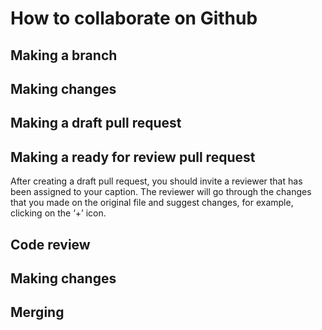 # How to collaborate on Github

## Making a branch

## Making changes

## Making a draft pull request

## Making a ready for review pull request

After creating a draft pull request, you should invite a reviewer that has been assigned to your caption. The reviewer will go through the changes that you made on the original file and suggest changes, for example, clicking on the '+' icon. 

## Code review

## Making changes

## Merging
